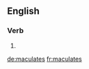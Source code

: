 ==English==

===Verb===
{{head|en|verb form}}

# {{en-third-person singular of|maculate}}

[[de:maculates]]
[[fr:maculates]]